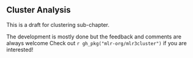 ## Cluster Analysis {#cluster}

This is a draft for clustering sub-chapter.

The development is mostly done but the feedback and comments are always welcome
Check out `r gh_pkg("mlr-org/mlr3cluster")` if you are interested!
